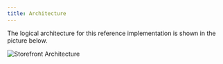 ```yaml
---
title: Architecture
---
```


The logical architecture for this reference implementation is shown in the picture below.

![Storefront Architecture](../../images/storefront.png)
